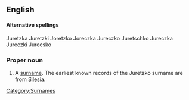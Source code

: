 ==English==

====Alternative spellings====
{{rfc-level|Alternative spellings at L4+ not in L3 POS section|lang=en}}

Juretzka   Juretzki   Joretzko  Joreczka   Jureczko  Juretschko  Jureczka  Jureczki Jurecsko

===Proper noun===
{{en-proper noun}}

# A [[surname]]. The earliest known records of the Juretzko surname are from [[Silesia]].

[[Category:Surnames]]